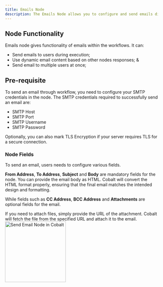 ```yaml
---
title: Emails Node
description: The Emails Node allows you to configure and send emails directly through a workflow in Cobalt. 
---
```

## Node Functionality

Emails node gives functionality of emails within the workflows. It can:

- Send emails to users during execution;
- Use dynamic email content based on other nodes responses; &
- Send email to multiple users at once;

## Pre-requisite

To send an email through workflow, you need to configure your SMTP credentials in the node. The SMTP credentials required to successfully send an email are:
- SMTP Host
- SMTP Port
- SMTP Username
- SMTP Password

<Tip>
Optionally, you can also mark TLS Encryption if your server requires TLS for a secure connection.
</Tip>

### Node Fields

To send an email, users needs to configure various fields. 

**From Address**, **To Address**, **Subject** and **Body** are mandatory fields for the node.
<Tip>
You can provide the email body as HTML. Cobalt will convert the HTML format properly, ensuring that the final email matches the intended design and formatting.
</Tip>

While fields such as **CC Address**, **BCC Address** and **Attachments** are optional fields for the email.

<Info>
If you need to attach files, simply provide the URL of the attachment. Cobalt will fetch the file from the specified URL and attach it to the email.
</Info>

<img height="200" src="/images/Guides/Workflow/email-node.png" alt="Send Email Node in Cobalt"/>